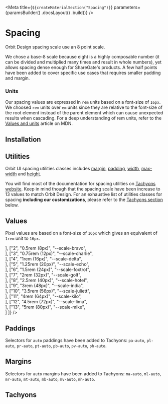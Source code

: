 
<Meta
    title={`${createMaterialSection("Spacing")}`}
    parameters={paramsBuilder()
        .docsLayout(<MaterialsLayout sourcePath="/packages/tachyons/src" />)
        .build()}
/>

# Spacing

Orbit Design spacing scale use an 8 point scale.

We chose a base-8 scale because eight is a highly composable number (it can be divided and multiplied many times and result in whole numbers), yet allows spacing dense enough for ShareGate's products. A few half points have been added to cover specific use cases that requires smaller padding and margin.

### Units

Our spacing values are expressed in `rem` units based on a font-size of `16px`. We choosed `rem` units over `em` units since they are relative to the font-size of the root element instead of the parent element which can cause unexpected results when cascading. For a deep understanding of rem units, refer to the [Values and units](https://developer.mozilla.org/en-US/docs/Learn/CSS/Building_blocks/Values_and_units) article on MDN.

## Installation

<Installation />

## Utilities

Orbit UI spacing utilities classes includes [margin](http://tachyons.io/docs/layout/spacing/), [padding](http://tachyons.io/docs/layout/spacing/), [width](http://tachyons.io/docs/layout/widths/), [max-width](http://tachyons.io/docs/layout/max-widths/) and [height](http://tachyons.io/docs/layout/heights/).

You will find most of the documentation for spacing utilities on [Tachyons website](http://tachyons.io/docs/layout/spacing/). Keep in mind though that the spacing scale have been increase to 13 values to match Orbit Design. For an exhaustive list of utilities classes for spacing **including our customizations**, please refer to the [Tachyons section](#tachyons) below.

## Values

Pixel values are based on a font-size of `16px` which gives an equivalent of `1rem` unit to `16px`.

<Table
    columns={[
        { title: "Scale", headerStyle: { width: "150px" } },
        { title: "Value", headerStyle: { width: "250px" }, rowClassName: "code f7 o-90" },
        { title: "Variable", headerStyle: { width: "250px" }, rowClassName: "code f7 o-90" },
        { title: "", headerStyle: { width: "300px" } }
    ]}
    rows={[
        ["1", "0.25rem (4px)", "--scale-alpha", <div className="w1 h4 bg-sunray-400"></div>],
        ["2", "0.5rem (8px)", "--scale-bravo", <div className="w2 h4 bg-sunray-400"></div>],
        ["3", "0.75rem (12px)", "--scale-charlie", <div className="w3 h4 bg-sunray-400"></div>],
        ["4", "1rem (16px)", "--scale-delta", <div className="w4 h4 bg-sunray-400"></div>],
        ["5", "1.25rem (20px)", "--scale-echo", <div className="w5 h4 bg-sunray-400"></div>],
        ["6", "1.5rem (24px)", "--scale-foxtrot", <div className="w6 h4 bg-sunray-400"></div>],
        ["7", "2rem (32px)", "--scale-golf", <div className="w7 h4 bg-sunray-400"></div>],
        ["8", "2.5rem (40px)", "--scale-hotel", <div className="w8 h4 bg-sunray-400"></div>],
        ["9", "3rem (48px)", "--scale-india", <div className="w9 h4 bg-sunray-400"></div>],
        ["10", "3.5rem (56px)", "--scale-juliett", <div className="w10 h4 bg-sunray-400"></div>],
        ["11", "4rem (64px)", "--scale-kilo", <div className="w11 h4 bg-sunray-400"></div>],
        ["12", "4.5rem (72px)", "--scale-lima", <div className="w12 h4 bg-sunray-400"></div>],
        ["13", "5rem (80px)", "--scale-mike", <div className="w13 h4 bg-sunray-400"></div>]
    ]}
/>

## Paddings

Selectors for `auto` paddings have been added to Tachyons: `pa-auto`, `pl-auto`, `pr-auto`, `pt-auto`, `pb-auto`, `pv-auto`, `ph-auto`.

## Margins

Selectors for `auto` margins have been added to Tachyons: `ma-auto`, `ml-auto`, `mr-auto`, `mt-auto`, `mb-auto`, `mv-auto`, `mh-auto`.

## Tachyons

<TachyonsFile relativeFilePath="/spacing.css" />
